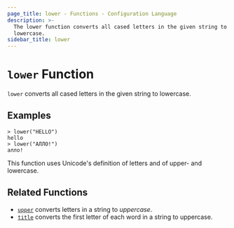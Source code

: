 ```yaml
---
page_title: lower - Functions - Configuration Language
description: >-
  The lower function converts all cased letters in the given string to
  lowercase.
sidebar_title: lower
---
```


# `lower` Function

`lower` converts all cased letters in the given string to lowercase.

## Examples

```
> lower("HELLO")
hello
> lower("АЛЛО!")
алло!
```

This function uses Unicode's definition of letters and of upper- and lowercase.

## Related Functions

- [`upper`](/language/functions/upper) converts letters in a string to _uppercase_.
- [`title`](/language/functions/title) converts the first letter of each word in a string to uppercase.
